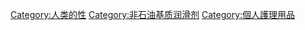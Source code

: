 {{Commonscat|Personal lubricants}}

[[Category:人类的性|Category:人类的性]]
[[Category:非石油基质润滑剂|Category:非石油基质润滑剂]]
[[Category:個人護理用品|Category:個人護理用品]]